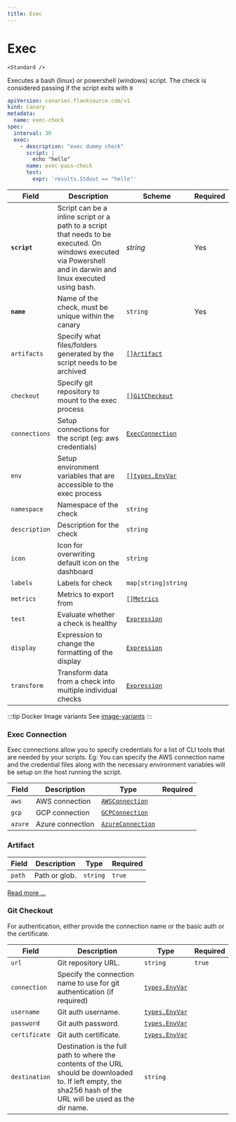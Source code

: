 ```yaml
---
title: Exec
---
```


# <Icon name="console" /> Exec

    <Standard />

Executes a bash (linux) or powershell (windows) script. The check is considered passing if the script exits with `0`

```yaml
apiVersion: canaries.flanksource.com/v1
kind: Canary
metadata:
  name: exec-check
spec:
  interval: 30
  exec:
    - description: "exec dummy check"
      script: |
        echo "hello"
      name: exec-pass-check
      test:
        expr: 'results.Stdout == "hello"'
```

| Field         | Description                                                                                                                                                    | Scheme                                                                          | Required |
| ------------- | -------------------------------------------------------------------------------------------------------------------------------------------------------------- | ------------------------------------------------------------------------------- | -------- |
| **`script`**  | Script can be a inline script or a path to a script that needs to be executed. On windows executed via Powershell and in darwin and linux executed using bash. | _string_                                                                        | Yes      |
| **`name`**    | Name of the check, must be unique within the canary                                                                                                            | `string`                                                                        | Yes      |
| `artifacts`   | Specify what files/folders generated by the script needs to be archived                                                                                        | [`[]Artifact`](#artifact)                                                       |          |
| `checkout`    | Specify git repository to mount to the exec process                                                                                                            | [`[]GitCheckout`](#git-checkout)                                                |          |
| `connections` | Setup connections for the script (eg: aws credentials)                                                                                                         | [`ExecConnection`](#exec-connection)                                            |          |
| `env`         | Setup environment variables that are accessible to the exec process                                                                                            | [`[]types.EnvVar`](https://pkg.go.dev/github.com/flanksource/duty/types#EnvVar) |          |
| `namespace`   | Namespace of the check                                                                                                                                         | `string`                                                                        |          |
| `description` | Description for the check                                                                                                                                      | `string`                                                                        |          |
| `icon`        | Icon for overwriting default icon on the dashboard                                                                                                             | `string`                                                                        |          |
| `labels`      | Labels for check                                                                                                                                               | `map[string]string`                                                             |          |
| `metrics`     | Metrics to export from                                                                                                                                         | [`[]Metrics`](../concepts/metrics-exporter)                                     |          |
| `test`        | Evaluate whether a check is healthy                                                                                                                            | [`Expression`](../concepts/health-evaluation)                                   |          |
| `display`     | Expression to change the formatting of the display                                                                                                             | [`Expression`](../concepts/display-formatting)                                  |          |
| `transform`   | Transform data from a check into multiple individual checks                                                                                                    | [`Expression`](../concepts/transforms)                                          |          |

:::tip Docker Image variants
See [image-variants](../concepts/image-variants)
:::

### Exec Connection

Exec connections allow you to specify credentials for a list of CLI tools that are needed by your scripts. Eg: You can specify the AWS connection name and the credential files along with the necessary environment variables
will be setup on the host running the script.

| Field   | Description      | Type                                                              | Required |
| ------- | ---------------- | ----------------------------------------------------------------- | -------- |
| `aws`   | AWS connection   | [`AWSConnection`](../reference/connections.md#aws-connection)     |          |
| `gcp`   | GCP connection   | [`GCPConnection`](../reference/connections.md#gcp-connection)     |          |
| `azure` | Azure connection | [`AzureConnection`](../reference/connections.md#azure-connection) |          |

### Artifact

| Field  | Description   | Type     | Required |
| ------ | ------------- | -------- | -------- |
| `path` | Path or glob. | `string` | `true`   |

[Read more ...](../concepts/artifacts)

### Git Checkout

For authentication, either provide the connection name or the basic auth or the certificate.

| Field         | Description                                                                                                                                                    | Type                                                                          | Required |
| ------------- | -------------------------------------------------------------------------------------------------------------------------------------------------------------- | ----------------------------------------------------------------------------- | -------- |
| `url`         | Git repository URL.                                                                                                                                            | `string`                                                                      | `true`   |
| `connection`  | Specify the connection name to use for git authentication (if required)                                                                                        | [`types.EnvVar`](https://pkg.go.dev/github.com/flanksource/duty/types#EnvVar) |          |
| `username`    | Git auth username.                                                                                                                                             | [`types.EnvVar`](https://pkg.go.dev/github.com/flanksource/duty/types#EnvVar) |          |
| `password`    | Git auth password.                                                                                                                                             | [`types.EnvVar`](https://pkg.go.dev/github.com/flanksource/duty/types#EnvVar) |          |
| `certificate` | Git auth certificate.                                                                                                                                          | [`types.EnvVar`](https://pkg.go.dev/github.com/flanksource/duty/types#EnvVar) |          |
| `destination` | Destination is the full path to where the contents of the URL should be downloaded to. If left empty, the sha256 hash of the URL will be used as the dir name. | `string`                                                                      |          |
